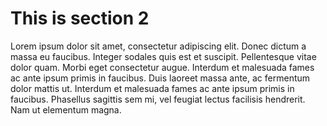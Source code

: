 # This is section 2

Lorem ipsum dolor sit amet, consectetur adipiscing elit. Donec dictum a massa eu faucibus. Integer sodales quis est et suscipit. Pellentesque vitae dolor quam. Morbi eget consectetur augue. Interdum et malesuada fames ac ante ipsum primis in faucibus. Duis laoreet massa ante, ac fermentum dolor mattis ut. Interdum et malesuada fames ac ante ipsum primis in faucibus. Phasellus sagittis sem mi, vel feugiat lectus facilisis hendrerit. Nam ut elementum magna.